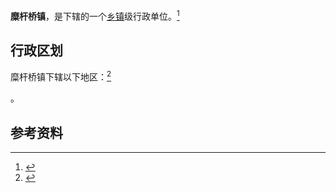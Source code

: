 {{中国乡级行政区|61/03/22/105/000}}

'''糜杆桥镇'''，是{{PRC admin/fullname|61/03/22/105/000|3}}下辖的一个[[乡镇|乡镇]]级行政单位。<ref>{{PRC admin/ref sgc|{{PRC admin/parent|61/03/22/105/000}}}}</ref>

== 行政区划 ==

糜杆桥镇下辖以下地区：<ref>{{PRC admin/ref sgc|61/03/22/105/000}}</ref>

{{PRC admin/children|61/03/22/105/000}}。

== 参考资料 ==

{{reflist}}

{{行政区划小作品}}
{{PRC admin/navcat|61/03/22/105/000}}